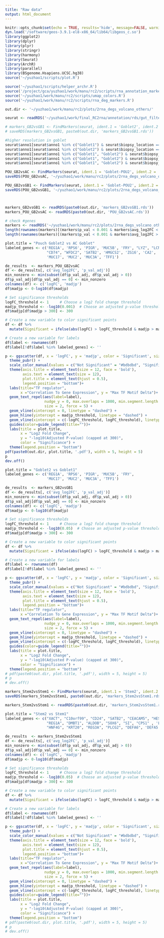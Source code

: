 ```yaml
---
title: "Raw data"
output: html_document
---
```


```r
knitr::opts_chunk$set(echo = TRUE, results='hide', message=FALSE, warning=FALSE, fig.height = 7, fig.width = 7)
dyn.load('/software/geos-3.9.1-el8-x86_64/lib64/libgeos_c.so')
library(ggplot2)
library(dplyr)
library(plyr)
library(stringr)
library(harmony)
library(Seurat)
library(ArchR)
library(parallel)
library(BSgenome.Hsapiens.UCSC.hg38)
source('~/yuzhao1/scripts/plot.R')

```

```r
source('~/yuzhao1/scripts/helper_archr.R')
source('/project/gca/yuzhao1/work/manu/rc2/scripts/rna_annotation_markers.R')
source('~/yuzhao1/work/manu/rc2/scripts/umap_colors.R')
source('~/yuzhao1/work/manu/rc2/scripts/rna_deg_markers.R')
```

```r
out.dir <- '~/yuzhao1/work/manu/rc2/plots/2rna_degs_volcano_others/'
```

```r
seurat <- readRDS('~/yuzhao1/work/final_RC2rna/annotation/rds/gut_filtered.rds')
```

```r
# markers_GB2vsGB1 <- FindMarkers(seurat, ident.1 = 'Goblet2', ident.2 = 'Goblet1', group.by = 'anno1', logfc.threshold = 0)
# saveRDS(markers_GB2vsGB1, paste0(out.dir, 'markers_GB2vsGB1.rds'))
```


```r
#higher resolution in goblet
seurat$anno1[seurat$anno1 %in% c("Goblet1") & seurat$biopsy_location =='POU'] <- 'Goblet-POU1'
seurat$anno1[seurat$anno1 %in% c("Goblet2") & seurat$biopsy_location =='POU'] <- 'Goblet-POU2'
seurat$anno1[seurat$anno1 %in% c("Goblet1", "Goblet2") & seurat$biopsy_location =='PP'] <- 'Goblet-PP'
seurat$anno1[seurat$anno1 %in% c("Goblet1", "Goblet2") & seurat$biopsy_location =='TI'] <- 'Goblet-TI'
seurat$anno1[seurat$anno1 %in% c("Goblet1", "Goblet2") & seurat$biopsy_location =='AC'] <- 'Goblet-AC'

POU_GB2vsAC <- FindMarkers(seurat, ident.1 = 'Goblet-POU2', ident.2 = 'Goblet-AC', group.by = 'anno1', logfc.threshold = 0)
saveRDS(POU_GB2vsAC, '~/yuzhao1/work/manu/rc2/plots/2rna_degs_volcano_others/POU_GB2vsAC.rds')

POU_GB2vsGB1 <- FindMarkers(seurat, ident.1 = 'Goblet-POU2', ident.2 = 'Goblet-POU1', group.by = 'anno1', logfc.threshold = 0)
saveRDS(POU_GB2vsGB1, '~/yuzhao1/work/manu/rc2/plots/2rna_degs_volcano_others/POU_GB2vsGB1.rds')



markers_GB2vsGB1 <- readRDS(paste0(out.dir, 'markers_GB2vsGB1.rds'))
markers_POU_GB2vsAC <- readRDS(paste0(out.dir, 'POU_GB2vsAC.rds'))
```

```r
# check #genes
markers <- readRDS('~/yuzhao1/work/manu/rc2/plots/2rna_degs_volcano_others/POU_GB2vsGB1.rds')
length(rownames(markers)[(markers$p_val < 0.001 & markers$avg_log2FC < -1)])
length(rownames(markers)[(markers$p_val < 0.001 & markers$avg_log2FC > 1)])

```


```r
plot.title = "Pouch Goblet2 vs AC Goblet"
labeled_genes <- c('REG1A', 'RPS6', 'PIGR', 'MUC5B', 'FRY', "LYZ", "LCN2", "DMBT1",
                   "CD74", "WFDC2", 'SATB2', 'HMGCS2', 'ZG16', 'CA2', 'PPARG', 'MUC4',
                   'MUC17', 'MUC2', 'MUC3A', 'TFF1')

de_results  <- markers_POU_GB2vsAC
df <- de_results[, c('avg_log2FC', 'p_val_adj')]
min_nonzero <- min(subset(df$p_val_adj, df$p_val_adj > 0))
df$p_val_adj[df$p_val_adj == 0] <- min_nonzero
colnames(df) <- c('logFC', 'madjp')
df$madjp <- 0-log10(df$madjp)

# Set significance thresholds
logFC_threshold <- 1     # Choose a log2 fold change threshold
madjp_threshold <- -log10(0.001)  # Choose an adjusted p-value threshold
df$madjp[df$madjp > 300] <- 300

# Create a new variable to color significant points
df <- df %>%
  mutate(Significant = ifelse(abs(logFC) > logFC_threshold & madjp > madjp_threshold, "Significant", "Not Significant"))

# Create a new variable for labels
df$label <- rownames(df) 
df$label[!df$label %in% labeled_genes] <- ''

p <- ggscatter(df, x = 'logFC', y = 'madjp', color = 'Significant', size = 2) +
  theme_pubr() +
  scale_color_manual(values = c("Not Significant" = "#bdbdbd", "Significant" = "#fd8d3c")) +
  theme(axis.title = element_text(size = 12, face = 'bold'),
        axis.text = element_text(size = 12),
        plot.title = element_text(hjust = 0.5),
        legend.position = "bottom")+
  labs(title="TF regulator",
       x ="Correlation To Gene Expression", y = "Max TF Motif Delta")+
  geom_text_repel(aes(label=label),
                  nudge_y = 0, max.overlaps = 1000, min.segment.length = 0.01,
                  size = 2, force = 5) +
  geom_vline(xintercept = 0, linetype = "dashed") +
  geom_hline(yintercept = madjp_threshold, linetype = "dashed") +
  geom_vline(xintercept = c(-logFC_threshold, logFC_threshold), linetype = "dashed") +
  guides(color=guide_legend(title=""))+
  labs(title = plot.title,
       x = "Log2 Fold Change",
       y = "-log10(Adjusted P-value) (capped at 300)",
       color = "Significance") +
  theme(legend.position = "bottom")
pdf(paste0(out.dir, plot.title, '.pdf'), width = 5, height = 5)
p
dev.off()
```


```r
plot.title = "Goblet2 vs Goblet1"
labeled_genes <- c('REG1A', 'RPS6', 'PIGR', 'MUC5B', 'FRY',
                   'MUC17', 'MUC2', 'MUC3A', 'TFF1')

de_results  <- markers_GB2vsGB1
df <- de_results[, c('avg_log2FC', 'p_val_adj')]
min_nonzero <- min(subset(df$p_val_adj, df$p_val_adj > 0))
df$p_val_adj[df$p_val_adj == 0] <- min_nonzero
colnames(df) <- c('logFC', 'madjp')
df$madjp <- 0-log10(df$madjp)

# Set significance thresholds
logFC_threshold <- 1     # Choose a log2 fold change threshold
madjp_threshold <- -log10(0.05)  # Choose an adjusted p-value threshold
df$madjp[df$madjp > 300] <- 300

# Create a new variable to color significant points
df <- df %>%
  mutate(Significant = ifelse(abs(logFC) > logFC_threshold & madjp > madjp_threshold, "Significant", "Not Significant"))

# Create a new variable for labels
df$label <- rownames(df) 
df$label[!df$label %in% labeled_genes] <- ''

p <- ggscatter(df, x = 'logFC', y = 'madjp', color = 'Significant', size = 2) +
  theme_pubr() +
  scale_color_manual(values = c("Not Significant" = "#bdbdbd", "Significant" = "#fd8d3c")) +
  theme(axis.title = element_text(size = 12, face = 'bold'),
        axis.text = element_text(size = 12),
        plot.title = element_text(hjust = 0.5),
        legend.position = "bottom")+
  labs(title="TF regulator",
       x ="Correlation To Gene Expression", y = "Max TF Motif Delta")+
  geom_text_repel(aes(label=label),
                  nudge_y = 0, max.overlaps = 1000, min.segment.length = 0.01,
                  size = 2, force = 5) +
  geom_vline(xintercept = 0, linetype = "dashed") +
  geom_hline(yintercept = madjp_threshold, linetype = "dashed") +
  geom_vline(xintercept = c(-logFC_threshold, logFC_threshold), linetype = "dashed") +
  guides(color=guide_legend(title=""))+
  labs(title = plot.title,
       x = "Log2 Fold Change",
       y = "-log10(Adjusted P-value) (capped at 300)",
       color = "Significance") +
  theme(legend.position = "bottom")
# pdf(paste0(out.dir, plot.title, '.pdf'), width = 5, height = 5)
# p
# dev.off()
```


```r
markers_Stem2vsStem1 <- FindMarkers(seurat, ident.1 = 'Stem2', ident.2 = 'Stem1', group.by = 'anno2', logfc.threshold = 0)
saveRDS(markers_Stem2vsStem1, paste0(out.dir, 'markers_Stem2vsStem1.rds'))

markers_Stem2vsStem1 <- readRDS(paste0(out.dir, 'markers_Stem2vsStem1.rds'))
```


```r
plot.title = "Stem2 vs Stem1"
labeled_genes <- c("XACT", "C10orf99", "CD24", "SATB2", "CEACAM5", "HES1", 'LEFTY1',
                   "REG1A", "DMBT1", "ALDOB", "SOX6", "SI", "CPS1" , 'LDHB', 'ADAMTSL1',
                   "HNF4G", "KRT20", "REG3A", "PLCG2", "DEFA6", 'DEFA5')

de_results  <- markers_Stem2vsStem1
df <- de_results[, c('avg_log2FC', 'p_val_adj')]
min_nonzero <- min(subset(df$p_val_adj, df$p_val_adj > 0))
df$p_val_adj[df$p_val_adj == 0] <- min_nonzero
colnames(df) <- c('logFC', 'madjp')
df$madjp <- 0-log10(df$madjp)

# Set significance thresholds
logFC_threshold <- 1     # Choose a log2 fold change threshold
madjp_threshold <- -log10(0.05)  # Choose an adjusted p-value threshold
df$madjp[df$madjp > 300] <- 300

# Create a new variable to color significant points
df <- df %>%
  mutate(Significant = ifelse(abs(logFC) > logFC_threshold & madjp > madjp_threshold, "Significant", "Not Significant"))

# Create a new variable for labels
df$label <- rownames(df) 
df$label[!df$label %in% labeled_genes] <- ''

p <- ggscatter(df, x = 'logFC', y = 'madjp', color = 'Significant', size = 2) +
  theme_pubr() +
  scale_color_manual(values = c("Not Significant" = "#bdbdbd", "Significant" = "#fd8d3c")) +
  theme(axis.title = element_text(size = 12, face = 'bold'),
        axis.text = element_text(size = 12),
        plot.title = element_text(hjust = 0.5),
        legend.position = "bottom")+
  labs(title="TF regulator",
       x ="Correlation To Gene Expression", y = "Max TF Motif Delta")+
  geom_text_repel(aes(label=label),
                  nudge_y = 0, max.overlaps = 1000, min.segment.length = 0.01,
                  size = 2, force = 5) +
  geom_vline(xintercept = 0, linetype = "dashed") +
  geom_hline(yintercept = madjp_threshold, linetype = "dashed") +
  geom_vline(xintercept = c(-logFC_threshold, logFC_threshold), linetype = "dashed") +
  guides(color=guide_legend(title=""))+
  labs(title = plot.title,
       x = "Log2 Fold Change",
       y = "-log10(Adjusted P-value) (capped at 300)",
       color = "Significance") +
  theme(legend.position = "bottom")
# pdf(paste0(out.dir, plot.title, '.pdf'), width = 5, height = 5)
# p
# dev.off()
```












